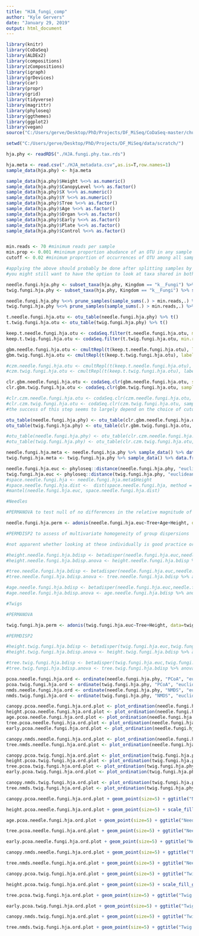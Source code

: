 ---
title: "HJA_fungi_comp"
author: "Kyle Gervers"
date: "January 29, 2019"
output: html_document
---

```{r}
library(knitr)
library(CoDaSeq)
library(ALDEx2)
library(compositions)
library(zCompositions)
library(igraph)
library(grDevices)
library(car)
library(propr)
library(grid)
library(tidyverse)
library(magrittr)
library(phyloseq)
library(ggthemes)
library(ggplot2)
library(vegan)
source("C:/Users/gerve/Desktop/PhD/Projects/DF_MiSeq/CoDaSeq-master/chunk/codaSeq_functions.R")

setwd("C:/Users/gerve/Desktop/PhD/Projects/DF_MiSeq/data/scratch/")
```

```{r}
hja.phy <- readRDS("./HJA.fungi.phy.tax.rds")

hja.meta <- read.csv("./HJA_metadata.csv",as.is=T,row.names=1)
sample_data(hja.phy) <- hja.meta

sample_data(hja.phy)$Height %<>% as.numeric()
sample_data(hja.phy)$CanopyLevel %<>% as.factor()
sample_data(hja.phy)$X %<>% as.numeric()
sample_data(hja.phy)$Y %<>% as.numeric()
sample_data(hja.phy)$Tree %<>% as.factor()
sample_data(hja.phy)$Age %<>% as.factor()
sample_data(hja.phy)$Organ %<>% as.factor()
sample_data(hja.phy)$Early %<>% as.factor()
sample_data(hja.phy)$Plate %<>% as.factor()
sample_data(hja.phy)$Control %<>% as.factor()


min.reads <- 70 #minimum reads per sample
min.prop <- 0.001 #minimum proportion abudance of an OTU in any sample
cutoff <- 0.02 #minimum proportion of occurrences of OTU among all samples--probably too high for these data!

#applying the above should probably be done after splitting samples by organ--the latter seems like it could be problematic
#you might still want to have the option to look at taxa shared in both tissues

needle.fungi.hja.phy <- subset_taxa(hja.phy, Kingdom == "k__Fungi") %>% subset_samples(Control == "No" & Organ == "Needle")
twig.fungi.hja.phy <- subset_taxa(hja.phy, Kingdom == "k__Fungi") %>% subset_samples(Control == "No" & Organ == "Twig")

needle.fungi.hja.phy %<>% prune_samples(sample_sums(.) > min.reads,.) %>% filter_taxa(function(x) {sum(x) > 0}, TRUE)
twig.fungi.hja.phy %<>% prune_samples(sample_sums(.) > min.reads,.) %>% filter_taxa(function(x) {sum(x) > 0}, TRUE)

t.needle.fungi.hja.otu <- otu_table(needle.fungi.hja.phy) %>% t()
t.twig.fungi.hja.otu <- otu_table(twig.fungi.hja.phy) %>% t()

keep.t.needle.fungi.hja.otu <- codaSeq.filter(t.needle.fungi.hja.otu, min.reads = min.reads, min.prop=min.prop, min.occurrence = cutoff, samples.by.row=FALSE)
keep.t.twig.fungi.hja.otu <- codaSeq.filter(t.twig.fungi.hja.otu, min.reads = min.reads, min.prop=min.prop, min.occurrence = cutoff, samples.by.row=FALSE)

gbm.needle.fungi.hja.otu <- cmultRepl(t(keep.t.needle.fungi.hja.otu), label=0, method="GBM")
gbm.twig.fungi.hja.otu <- cmultRepl(t(keep.t.twig.fungi.hja.otu), label=0, method="GBM")

#czm.needle.fungi.hja.otu <- cmultRepl(t(keep.t.needle.fungi.hja.otu), label=0, method="CZM")
#czm.twig.fungi.hja.otu <- cmultRepl(t(keep.t.twig.fungi.hja.otu), label=0, method="CZM")

clr.gbm.needle.fungi.hja.otu <- codaSeq.clr(gbm.needle.fungi.hja.otu, samples.by.row=TRUE)
clr.gbm.twig.fungi.hja.otu <- codaSeq.clr(gbm.twig.fungi.hja.otu, samples.by.row=TRUE)

#clr.czm.needle.fungi.hja.otu <- codaSeq.clr(czm.needle.fungi.hja.otu, samples.by.row=TRUE)
#clr.czm.twig.fungi.hja.otu <- codaSeq.clr(czm.twig.fungi.hja.otu, samples.by.row=TRUE)
#the success of this step seems to largely depend on the choice of cutoff value--i.e. it simply was not working at cutoff = 0.01

otu_table(needle.fungi.hja.phy) <- otu_table(clr.gbm.needle.fungi.hja.otu, taxa_are_rows = FALSE)
otu_table(twig.fungi.hja.phy) <- otu_table(clr.gbm.twig.fungi.hja.otu, taxa_are_rows = FALSE)

#otu_table(needle.fungi.hja.phy) <- otu_table(clr.czm.needle.fungi.hja.otu, taxa_are_rows = FALSE)
#otu_table(twig.fungi.hja.phy) <- otu_table(clr.czm.twig.fungi.hja.otu, taxa_are_rows = FALSE)

needle.fungi.hja.meta <- needle.fungi.hja.phy %>% sample_data() %>% data.frame()
twig.fungi.hja.meta <- twig.fungi.hja.phy %>% sample_data() %>% data.frame()

needle.fungi.hja.euc <- phyloseq::distance(needle.fungi.hja.phy, "euclidean")
twig.fungi.hja.euc <- phyloseq::distance(twig.fungi.hja.phy, "euclidean")
#space.needle.fungi.hja <- needle.fungi.hja.meta$Height
#space.needle.fungi.hja.dist <-  dist(space.needle.fungi.hja, method = "euclidean", diag = FALSE, upper = FALSE)
#mantel(needle.fungi.hja.euc, space.needle.fungi.hja.dist)
```

```{r}
#Needles

#PERMANOVA to test null of no differences in the relative magnitude of OTUs among objects from different groups or treatments.

needle.fungi.hja.perm <- adonis(needle.fungi.hja.euc~Tree+Age+Height, data=needle.fungi.hja.meta)

#PERMDISP2 to assess of multivariate homogeneity of group dispersions

#not apparent whether looking at these individually is good practice or not 

#height.needle.fungi.hja.bdisp <- betadisper(needle.fungi.hja.euc,needle.fungi.hja.meta$Height)
#height.needle.fungi.hja.bdisp.anova <- height.needle.fungi.hja.bdisp %>% anova()

#tree.needle.fungi.hja.bdisp <- betadisper(needle.fungi.hja.euc,needle.fungi.hja.meta$Tree)
#tree.needle.fungi.hja.bdisp.anova <- tree.needle.fungi.hja.bdisp %>% anova()

#age.needle.fungi.hja.bdisp <- betadisper(needle.fungi.hja.euc,needle.fungi.hja.meta$Age)
#age.needle.fungi.hja.bdisp.anova <- age.needle.fungi.hja.bdisp %>% anova()

#Twigs

#PERMANOVA

twig.fungi.hja.perm <- adonis(twig.fungi.hja.euc~Tree+Height, data=twig.fungi.hja.meta)

#PERMDISP2

#height.twig.fungi.hja.bdisp <- betadisper(twig.fungi.hja.euc,twig.fungi.hja.meta$Height)
#height.twig.fungi.hja.bdisp.anova <- height.twig.fungi.hja.bdisp %>% anova()

#tree.twig.fungi.hja.bdisp <- betadisper(twig.fungi.hja.euc,twig.fungi.hja.meta$Tree)
#tree.twig.fungi.hja.bdisp.anova <- tree.twig.fungi.hja.bdisp %>% anova()
```

```{r}
pcoa.needle.fungi.hja.ord <- ordinate(needle.fungi.hja.phy, "PCoA", "euclidean")
pcoa.twig.fungi.hja.ord <- ordinate(twig.fungi.hja.phy, "PCoA", "euclidean")
nmds.needle.fungi.hja.ord <- ordinate(needle.fungi.hja.phy, "NMDS", "euclidean", trymax = 150)
nmds.twig.fungi.hja.ord <- ordinate(twig.fungi.hja.phy, "NMDS", "euclidean", trymax = 150)

canopy.pcoa.needle.fungi.hja.ord.plot <- plot_ordination(needle.fungi.hja.phy, pcoa.needle.fungi.hja.ord, type = "samples", shape ="CanopyLevel", color = "CanopyLevel")
height.pcoa.needle.fungi.hja.ord.plot <- plot_ordination(needle.fungi.hja.phy, pcoa.needle.fungi.hja.ord, type = "samples", color = "Height")
age.pcoa.needle.fungi.hja.ord.plot <- plot_ordination(needle.fungi.hja.phy, pcoa.needle.fungi.hja.ord, type = "samples", shape = "Age", color = "Age")
tree.pcoa.needle.fungi.hja.ord.plot <- plot_ordination(needle.fungi.hja.phy, pcoa.needle.fungi.hja.ord, type = "samples", color = "Tree")
early.pcoa.needle.fungi.hja.ord.plot <- plot_ordination(needle.fungi.hja.phy, pcoa.needle.fungi.hja.ord, type = "samples", color = "Early")

canopy.nmds.needle.fungi.hja.ord.plot <- plot_ordination(needle.fungi.hja.phy, nmds.needle.fungi.hja.ord, type = "samples", shape ="CanopyLevel",color = "CanopyLevel")
tree.nmds.needle.fungi.hja.ord.plot <- plot_ordination(needle.fungi.hja.phy, nmds.needle.fungi.hja.ord, type = "samples", color = "Tree")

canopy.pcoa.twig.fungi.hja.ord.plot <- plot_ordination(twig.fungi.hja.phy, pcoa.twig.fungi.hja.ord, type = "samples", shape ="CanopyLevel", color = "CanopyLevel")
height.pcoa.twig.fungi.hja.ord.plot <- plot_ordination(twig.fungi.hja.phy, pcoa.twig.fungi.hja.ord, type = "samples", color = "Height")
tree.pcoa.twig.fungi.hja.ord.plot <- plot_ordination(twig.fungi.hja.phy, pcoa.twig.fungi.hja.ord, type = "samples", color = "Tree")
early.pcoa.twig.fungi.hja.ord.plot <- plot_ordination(twig.fungi.hja.phy, pcoa.twig.fungi.hja.ord, type = "samples", color = "Early")

canopy.nmds.twig.fungi.hja.ord.plot <- plot_ordination(twig.fungi.hja.phy, nmds.twig.fungi.hja.ord, type = "samples", shape ="CanopyLevel", color = "CanopyLevel")
tree.nmds.twig.fungi.hja.ord.plot <- plot_ordination(twig.fungi.hja.phy, nmds.twig.fungi.hja.ord, type = "samples", color = "Tree")

```

```{r}
canopy.pcoa.needle.fungi.hja.ord.plot + geom_point(size=5) + ggtitle("Needle sample composition by canopy level")

height.pcoa.needle.fungi.hja.ord.plot + geom_point(size=5) + scale_fill_gradient2(midpoint = 3) + ggtitle("Needle sample composition by height")

age.pcoa.needle.fungi.hja.ord.plot + geom_point(size=5) + ggtitle("Needle sample composition by age")

tree.pcoa.needle.fungi.hja.ord.plot + geom_point(size=5) + ggtitle("Needle sample composition by tree") + scale_color_colorblind()

early.pcoa.needle.fungi.hja.ord.plot + geom_point(size=5) + ggtitle("Needle sample composition by sampling time")

canopy.nmds.needle.fungi.hja.ord.plot + geom_point(size=5) + ggtitle("Needle sample composition by canopy level")

tree.nmds.needle.fungi.hja.ord.plot + geom_point(size=5) + ggtitle("Needle sample composition by tree") + scale_color_colorblind()

canopy.pcoa.twig.fungi.hja.ord.plot + geom_point(size=5) + ggtitle("Twig sample composition by canopy level")

height.pcoa.twig.fungi.hja.ord.plot + geom_point(size=5) + scale_fill_gradient2(midpoint = 3) + ggtitle("Twig sample composition by height")

tree.pcoa.twig.fungi.hja.ord.plot + geom_point(size=5) + ggtitle("Twig sample composition by tree") + scale_color_colorblind()

early.pcoa.twig.fungi.hja.ord.plot + geom_point(size=5) + ggtitle("Twig sample composition by sampling time")

canopy.nmds.twig.fungi.hja.ord.plot + geom_point(size=5) + ggtitle("Twig sample composition by canopy level")

tree.nmds.twig.fungi.hja.ord.plot + geom_point(size=5) + ggtitle("Twig sample composition by tree") + scale_color_colorblind()
```